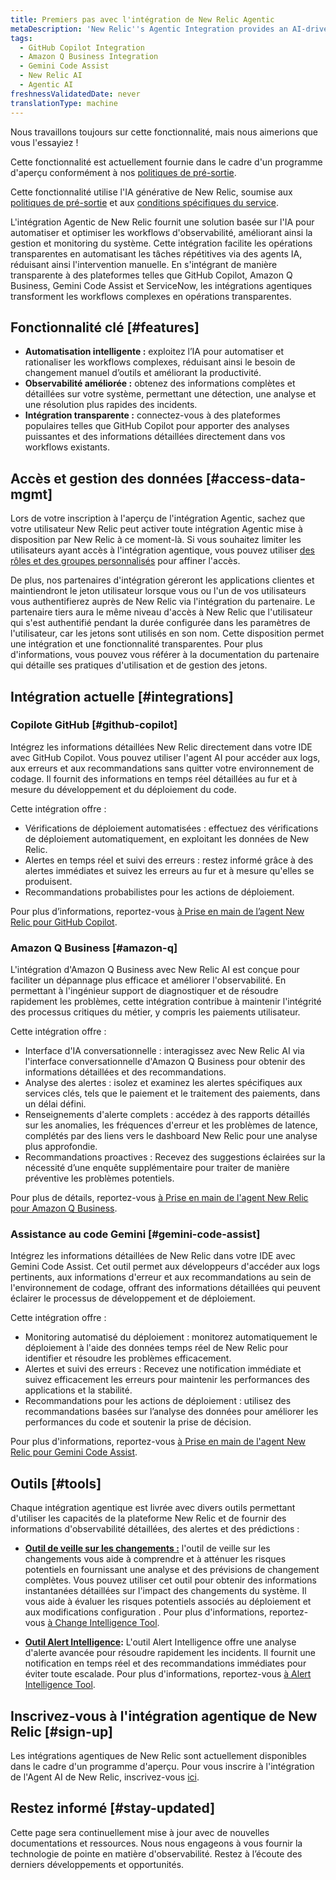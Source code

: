 ```yaml
---
title: Premiers pas avec l'intégration de New Relic Agentic
metaDescription: 'New Relic''s Agentic Integration provides an AI-driven solution to automate and optimize observability workflows, enhancing system management and monitoring'
tags:
  - GitHub Copilot Integration
  - Amazon Q Business Integration
  - Gemini Code Assist
  - New Relic AI
  - Agentic AI
freshnessValidatedDate: never
translationType: machine
---
```


<Callout title="Aperçu">
  Nous travaillons toujours sur cette fonctionnalité, mais nous aimerions que vous l&apos;essayiez !

  Cette fonctionnalité est actuellement fournie dans le cadre d&apos;un programme d&apos;aperçu conformément à nos [politiques de pré-sortie](/docs/licenses/license-information/referenced-policies/new-relic-pre-release-policy).

  Cette fonctionnalité utilise l&apos;IA générative de New Relic, soumise aux [politiques de pré-sortie](/docs/licenses/license-information/referenced-policies/new-relic-pre-release-policy) et aux [conditions spécifiques du service](https://newrelic.com/termsandconditions/service-specific).
</Callout>

L&apos;intégration Agentic de New Relic fournit une solution basée sur l&apos;IA pour automatiser et optimiser les workflows d&apos;observabilité, améliorant ainsi la gestion et monitoring du système. Cette intégration facilite les opérations transparentes en automatisant les tâches répétitives via des agents IA, réduisant ainsi l&apos;intervention manuelle. En s&apos;intégrant de manière transparente à des plateformes telles que GitHub Copilot, Amazon Q Business, Gemini Code Assist et ServiceNow, les intégrations agentiques transforment les workflows complexes en opérations transparentes.

## Fonctionnalité clé [#features]

* **Automatisation intelligente :** exploitez l’IA pour automatiser et rationaliser les workflows complexes, réduisant ainsi le besoin de changement manuel d’outils et améliorant la productivité.
* **Observabilité améliorée :** obtenez des informations complètes et détaillées sur votre système, permettant une détection, une analyse et une résolution plus rapides des incidents.
* **Intégration transparente :** connectez-vous à des plateformes populaires telles que GitHub Copilot pour apporter des analyses puissantes et des informations détaillées directement dans vos workflows existants.

## Accès et gestion des données [#access-data-mgmt]

Lors de votre inscription à l&apos;aperçu de l&apos;intégration Agentic, sachez que votre utilisateur New Relic peut activer toute intégration Agentic mise à disposition par New Relic à ce moment-là. Si vous souhaitez limiter les utilisateurs ayant accès à l&apos;intégration agentique, vous pouvez utiliser [des rôles et des groupes personnalisés](/docs/accounts/accounts-billing/new-relic-one-user-management/account-user-mgmt-tutorial/#roles) pour affiner l&apos;accès.

De plus, nos partenaires d&apos;intégration géreront les applications clientes et maintiendront le jeton utilisateur lorsque vous ou l&apos;un de vos utilisateurs vous authentifierez auprès de New Relic via l&apos;intégration du partenaire. Le partenaire tiers aura le même niveau d&apos;accès à New Relic que l&apos;utilisateur qui s&apos;est authentifié pendant la durée configurée dans les paramètres de l&apos;utilisateur, car les jetons sont utilisés en son nom. Cette disposition permet une intégration et une fonctionnalité transparentes. Pour plus d&apos;informations, vous pouvez vous référer à la documentation du partenaire qui détaille ses pratiques d&apos;utilisation et de gestion des jetons.

## Intégration actuelle [#integrations]

### Copilote GitHub [#github-copilot]

Intégrez les informations détaillées New Relic directement dans votre IDE avec GitHub Copilot. Vous pouvez utiliser l&apos;agent AI pour accéder aux logs, aux erreurs et aux recommandations sans quitter votre environnement de codage. Il fournit des informations en temps réel détaillées au fur et à mesure du développement et du déploiement du code.

Cette intégration offre :

* Vérifications de déploiement automatisées : effectuez des vérifications de déploiement automatiquement, en exploitant les données de New Relic.
* Alertes en temps réel et suivi des erreurs : restez informé grâce à des alertes immédiates et suivez les erreurs au fur et à mesure qu&apos;elles se produisent.
* Recommandations probabilistes pour les actions de déploiement.

Pour plus d’informations, reportez-vous [à Prise en main de l’agent New Relic pour GitHub Copilot](/docs/agentic-ai/agentic-integration/github-copilot-integration).

### Amazon Q Business [#amazon-q]

L&apos;intégration d&apos;Amazon Q Business avec New Relic AI est conçue pour faciliter un dépannage plus efficace et améliorer l&apos;observabilité. En permettant à l&apos;ingénieur support de diagnostiquer et de résoudre rapidement les problèmes, cette intégration contribue à maintenir l&apos;intégrité des processus critiques du métier, y compris les paiements utilisateur.

Cette intégration offre :

* Interface d&apos;IA conversationnelle : interagissez avec New Relic AI via l&apos;interface conversationnelle d&apos;Amazon Q Business pour obtenir des informations détaillées et des recommandations.
* Analyse des alertes : isolez et examinez les alertes spécifiques aux services clés, tels que le paiement et le traitement des paiements, dans un délai défini.
* Renseignements d&apos;alerte complets : accédez à des rapports détaillés sur les anomalies, les fréquences d&apos;erreur et les problèmes de latence, complétés par des liens vers le dashboard New Relic pour une analyse plus approfondie.
* Recommandations proactives : Recevez des suggestions éclairées sur la nécessité d’une enquête supplémentaire pour traiter de manière préventive les problèmes potentiels.

Pour plus de détails, reportez-vous [à Prise en main de l&apos;agent New Relic pour Amazon Q Business](/docs/agentic-ai/agentic-integration/amazonq-integration).

### Assistance au code Gemini [#gemini-code-assist]

Intégrez les informations détaillées de New Relic dans votre IDE avec Gemini Code Assist. Cet outil permet aux développeurs d&apos;accéder aux logs pertinents, aux informations d&apos;erreur et aux recommandations au sein de l&apos;environnement de codage, offrant des informations détaillées qui peuvent éclairer le processus de développement et de déploiement.

Cette intégration offre :

* Monitoring automatisé du déploiement : monitorez automatiquement le déploiement à l&apos;aide des données temps réel de New Relic pour identifier et résoudre les problèmes efficacement.
* Alertes et suivi des erreurs : Recevez une notification immédiate et suivez efficacement les erreurs pour maintenir les performances des applications et la stabilité.
* Recommandations pour les actions de déploiement : utilisez des recommandations basées sur l’analyse des données pour améliorer les performances du code et soutenir la prise de décision.

Pour plus d&apos;informations, reportez-vous [à Prise en main de l&apos;agent New Relic pour Gemini Code Assist](/docs/agentic-ai/agentic-integration/gemini-integration).

## Outils [#tools]

Chaque intégration agentique est livrée avec divers outils permettant d&apos;utiliser les capacités de la plateforme New Relic et de fournir des informations d&apos;observabilité détaillées, des alertes et des prédictions :

* **[Outil de veille sur les changements :](/docs/agentic-ai/tools/change-intelligence-tool)** l&apos;outil de veille sur les changements vous aide à comprendre et à atténuer les risques potentiels en fournissant une analyse et des prévisions de changement complètes. Vous pouvez utiliser cet outil pour obtenir des informations instantanées détaillées sur l&apos;impact des changements du système. Il vous aide à évaluer les risques potentiels associés au déploiement et aux modifications configuration . Pour plus d&apos;informations, reportez-vous [à Change Intelligence Tool](/docs/agentic-ai/tools/change-intelligence-tool).

* **[Outil Alert Intelligence](/docs/agentic-ai/tools/alert-intelligence-tool):** L&apos;outil Alert Intelligence offre une analyse d&apos;alerte avancée pour résoudre rapidement les incidents. Il fournit une notification en temps réel et des recommandations immédiates pour éviter toute escalade. Pour plus d&apos;informations, reportez-vous [à Alert Intelligence Tool](/docs/agentic-ai/tools/alert-intelligence-tool).

## Inscrivez-vous à l&apos;intégration agentique de New Relic [#sign-up]

Les intégrations agentiques de New Relic sont actuellement disponibles dans le cadre d&apos;un programme d&apos;aperçu. Pour vous inscrire à l&apos;intégration de l&apos;Agent AI de New Relic, inscrivez-vous [ici](https://one.newrelic.com/promotion-flow?state=d0158fb3-6148-4e91-cb2e-58c7af617432).

## Restez informé [#stay-updated]

Cette page sera continuellement mise à jour avec de nouvelles documentations et ressources. Nous nous engageons à vous fournir la technologie de pointe en matière d&apos;observabilité. Restez à l’écoute des derniers développements et opportunités.